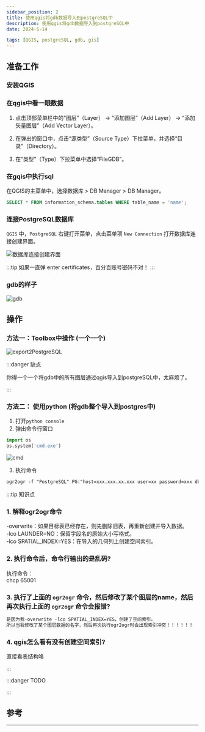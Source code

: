 ```yaml
---
sidebar_position: 2
title: 使用qgis将gdb数据导入到postgreSQL中
description: 使用qgis将gdb数据导入到postgreSQL中
date: 2024-5-14

tags: [QGIS, postgreSQL, gdb, gis]
---
```


## 准备工作

### 安装QGIS

### 在qgis中看一眼数据

1. 点击顶部菜单栏中的“图层”（Layer） -> “添加图层”（Add Layer） -> “添加矢量图层”（Add Vector Layer）。

2. 在弹出的窗口中，点击“源类型”（Source Type）下拉菜单，并选择“目录”（Directory）。

3. 在“类型”（Type）下拉菜单中选择“FileGDB”。  

### 在gqis中执行sql  

在QGIS的主菜单中，选择数据库 > DB Manager > DB Manager。  
```sql 
SELECT * FROM information_schema.tables WHERE table_name = 'name';
```


### 连接PostgreSQL数据库  

`QGIS` 中，`PostgreSQL` 右键打开菜单，点击菜单项 `New Connection` 打开数据库连接创建界面。

![数据库连接创建界面](./img/qgis/qgis2postgis/数据库连接创建界面.png)

:::tip
如果一直弹 enter certificates，百分百账号密码不对！
:::

### gdb的样子
![gdb](./img/qgis/qgis2postgis/gdb.png)


## 操作  

### 方法一：Toolbox中操作 (一个一个)

![export2PostgreSQL](./img/qgis/qgis2postgis/export2PostgreSQL.png)

:::danger 缺点

你得一个一个将gdb中的所有图层通过qgis导入到postgreSQL中，太麻烦了。

:::

### 方法二： 使用python (将gdb整个导入到postgres中)

1. 打开`python console`  
2. 弹出命令行窗口  
```py
import os
os.system('cmd.exe') 
```
![cmd](./img/qgis/qgis2postgis/cmd.png)

3. 执行命令  
```md 
ogr2ogr -f "PostgreSQL" PG:"host=xxx.xxx.xx.xxx user=xx password=xxx dbname=xxx" "F:\test.gdb" -overwrite -lco SPATIAL_INDEX=YES -lco LAUNDER=NO -progress
```

:::tip 知识点

### 1. 解释ogr2ogr命令
-overwrite：如果目标表已经存在，则先删除旧表，再重新创建并导入数据。  
-lco LAUNDER=NO：保留字段名的原始大小写格式。  
-lco SPATIAL_INDEX=YES：在导入的几何列上创建空间索引。

### 2. 执行命令后，命令行输出的是乱码?  
执行命令：  
chcp 65001

### 3. 执行了上面的 `ogr2ogr` 命令，然后修改了某个图层的name，然后再次执行上面的 `ogr2ogr` 命令会报错?   

```md 
是因为我-overwrite -lco SPATIAL_INDEX=YES，创建了空间索引。  
所以当我修改了某个图层数据的名字，然后再次执行ogr2ogr时会出现索引冲突！！！！！！
```

### 4. qgis怎么看有没有创建空间索引? 

直接看表结构咯



:::


:::danger TODO

  
:::



## 参考



---
